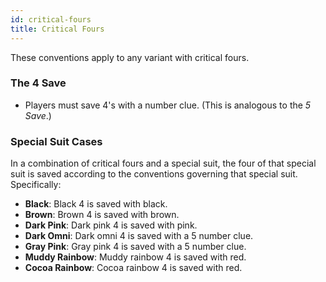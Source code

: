```yaml
---
id: critical-fours
title: Critical Fours
---
```


These conventions apply to any variant with critical fours.

### The 4 Save

- Players must save 4's with a number clue. (This is analogous to the _5 Save_.)

### Special Suit Cases

In a combination of critical fours and a special suit, the four of that special suit is saved according to the conventions governing that special suit. Specifically:

- **Black**: Black 4 is saved with black.
- **Brown**: Brown 4 is saved with brown.
- **Dark Pink**: Dark pink 4 is saved with pink.
- **Dark Omni**: Dark omni 4 is saved with a 5 number clue.
- **Gray Pink**: Gray pink 4 is saved with a 5 number clue.
- **Muddy Rainbow**: Muddy rainbow 4 is saved with red.
- **Cocoa Rainbow**: Cocoa rainbow 4 is saved with red.

